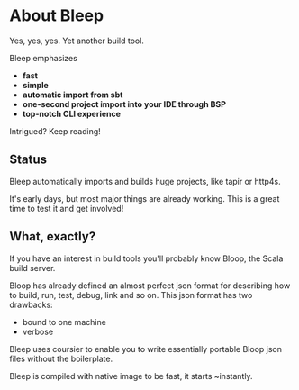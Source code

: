 
# About Bleep

Yes, yes, yes. Yet another build tool.

Bleep emphasizes

- **fast**
- **simple**
- **automatic import from sbt**
- **one-second project import into your IDE through BSP**
- **top-notch CLI experience**

Intrigued? Keep reading!

## Status

Bleep automatically imports and builds huge projects, like tapir or http4s.

It's early days, but most major things are already working. This is a great time to test it and get involved!

## What, exactly?

If you have an interest in build tools you'll probably know Bloop, the Scala build server.

Bloop has already defined an almost perfect json format for describing how to build, run, test, debug, link and so on.
This json format has two drawbacks:

- bound to one machine
- verbose

Bleep uses coursier to enable you to write essentially portable Bloop json files without the boilerplate.

Bleep is compiled with native image to be fast, it starts ~instantly.


